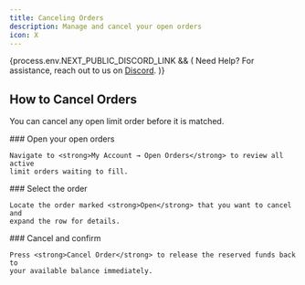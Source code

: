 ```yaml
---
title: Canceling Orders
description: Manage and cancel your open orders
icon: X
---
```



{process.env.NEXT_PUBLIC_DISCORD_LINK && (
<Callout>
  Need Help? For assistance, reach out to us on <a href={process.env.NEXT_PUBLIC_DISCORD_LINK} rel="noopener noreferrer" target="_blank">Discord</a>.
</Callout>
)}

## How to Cancel Orders

You can cancel any open limit order before it is matched.

<Steps>
  <Step>
    ### Open your open orders

    Navigate to <strong>My Account → Open Orders</strong> to review all active
    limit orders waiting to fill.
  </Step>
  <Step>
    ### Select the order

    Locate the order marked <strong>Open</strong> that you want to cancel and
    expand the row for details.
  </Step>
  <Step>
    ### Cancel and confirm

    Press <strong>Cancel Order</strong> to release the reserved funds back to
    your available balance immediately.
  </Step>
</Steps>
